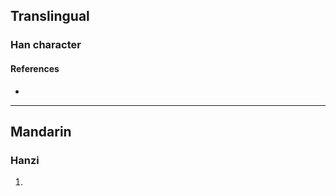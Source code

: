 {{also|璸}}
{{character info/new}}
==Translingual==

===Han character===
{{Han char|rn=96|rad=玉|as=10|sn=14|four=|canj=MGJOC|ids=⿰𤣩宾}}

====References====
* {{Han ref|kx=0740.111|hdz=21132.081|uh=7478|ud=29816}}

----

==Mandarin==

===Hanzi===
{{cmn-hanzi|pin=[[bīn]] ([[bin1]])|wg=pin<sup>1</sup>}}

# {{defn|lang=cmn|sort=玉10}}